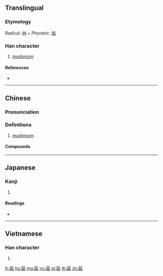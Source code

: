 {{character info/new}}
{{also|苽|姑}}
==Translingual==

===Etymology===
Radical: [[艸]] + Phonetic: [[姑]]

===Han character===
{{Han char|rn=140|rad=艸|as=08|sn=14|four=44464|canj=TVJR}}

# [[mushroom]]

====References====
* {{Han ref|kx=1037.050|dkj=31147|dj=1495.150|hdz=53242.080|uh=83C7|ud=33735|bh=DBA3|bd=56227}}

----

==Chinese==
{{zh-forms}}

===Pronunciation===
{{zh-pron
|m=gū
|c=gu1
|h=pfs=kû
|mn=ko͘
|oc=y
|cat=n
}}

===Definitions===
{{zh-hanzi}}

# [[mushroom]]

====Compounds====
{{zh-der|草菇|慈菇|刺芹菇|冬菇|猴頭菇|花菇|蘑菇|平菇|雙孢蘑菇|香菇|杏鮑菇|洋蘑菇|蘑菇雞片|春菇|泡磨菇|泡蘑菇|洋菇|磨菇|野菇|金針菇|鮑魚菇}}

----

==Japanese==

===Kanji===
{{ja-kanji|grade=|rs=艸08}}

# {{defn|lang=ja|sort=艸08}}

====Readings====
* {{ja-readings|on=[[こ]] (ko), [[く]] (ku)|kun=[[からすうり]] (karasuuri)|nanori=}}

----

==Vietnamese==

===Han character===
{{vi-hantu|[[cô]]|rs=艸08}}

# {{defn|lang=vi|sort=艸08}}

[[fr:菇]]
[[hu:菇]]
[[mg:菇]]
[[no:菇]]
[[pl:菇]]
[[th:菇]]
[[zh:菇]]